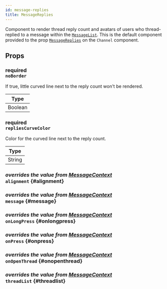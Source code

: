 ```yaml
---
id: message-replies
title: MessageReplies
---
```



Component to render thread reply count and avatars of users who thread-replied to a message within the [`MessageList`](../../message-list).
This is the default component provided to the prop [`MessageReplies`](../../../ui-components/channel#messagereplies) on the `Channel` component.

## Props

### <div class="label description required">required</div> `noBorder`

If true, little curved line next to the reply count won't be rendered.

| Type    |
| ------- |
| Boolean |

### <div class="label description required">required</div> `repliesCurveColor`

Color for the curved line next to the reply count.

| Type   |
| ------ |
| String |

### <div class="label description">_overrides the value from [MessageContext](../../../state-and-offline-support/contexts/message-context#alignment)_</div> `alignment` {#alignment}

<Alignment />

### <div class="label description">_overrides the value from [MessageContext](../../../state-and-offline-support/contexts/message-context#message)_</div> `message` {#message}

<MessageProp />

### <div class="label description">_overrides the value from [MessageContext](../../../state-and-offline-support/contexts/message-context#onlongpress)_</div> `onLongPress` {#onlongpress}

<OnLongPress />

### <div class="label description">_overrides the value from [MessageContext](../../../state-and-offline-support/contexts/message-context#onpress)_</div> `onPress` {#onpress}

<OnPress />

### <div class="label description">_overrides the value from [MessageContext](../../../state-and-offline-support/contexts/message-context#onopenthread)_</div> `onOpenThread` {#onopenthread}

<OnOpenThread />

### <div class="label description">_overrides the value from [MessageContext](../../../state-and-offline-support/contexts/message-context#threadlist)_</div> `threadList` {#threadlist}

<ThreadList />
